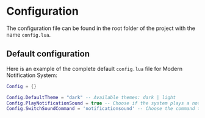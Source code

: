 # Configuration

The configuration file can be found in the root folder of the project with the name `config.lua`.

## Default configuration

Here is an example of the complete default `config.lua` file for Modern Notification System:

```lua filename="config.lua" copy
Config = {}

Config.DefaultTheme = "dark" -- Available themes: dark | light
Config.PlayNotificationSound = true -- Choose if the system plays a notification sound by default
Config.SwitchSoundCommand = 'notificationsound' -- Choose the command to turn on/off the notification sound
